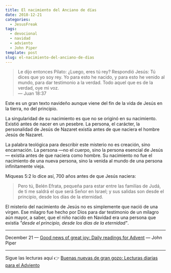```yaml
---
title: El nacimiento del Anciano de días
date: 2018-12-21
categories:
  - JesusFreak
tags:
  - devocional
  - navidad
  - adviento
  - John Piper
template: post
slug: el-nacimiento-del-anciano-de-dias
---
```


> Le dijo entonces Pilato: ¿Luego, eres tú rey? Respondió Jesús: Tú dices que yo soy rey. Yo para esto he nacido, y para esto he venido al mundo, para dar testimonio a la verdad. Todo aquel que es de la verdad, oye mi voz.<br />
> — Juan 18:37

Este es un gran texto navideño aunque viene del fin de la vida de Jesús en la tierra, no del principio.

La singularidad de su nacimiento es que no se originó en su nacimiento. Existió antes de nacer en un pesebre. La persona, el carácter, la personalidad de Jesús de Nazaret existía antes de que naciera el hombre Jesús de Nazaret.

La palabra teológica para describir este misterio no es creación, sino encarnación. La persona —no el cuerpo, sino la persona esencial de Jesús— existía antes de que naciera como hombre. Su nacimiento no fue el nacimiento de una nueva persona, sino la venida al mundo de una persona infinitamente vieja.

Miqueas 5:2 lo dice así, 700 años antes de que Jesús naciera:

> Pero tú, Belén Efrata, pequeña para estar entre las familias de Judá, de ti me saldrá el que será Señor en Israel; y sus salidas son desde el principio, desde los días de la eternidad.

El misterio del nacimiento de Jesús no es simplemente que nació de una virgen. Ese milagro fue hecho por Dios para dar testimonio de un milagro aún mayor, a saber, que el niño nacido en Navidad era una persona que existía _"desde el principio, desde los días de la eternidad"_.

---

December 21 — [Good news of great joy: Daily readings for Advent](https://www.desiringgod.org/books/good-news-of-great-joy) — John Piper

---

Sigue las lecturas aquí 👉 [Buenas nuevas de gran gozo: Lecturas diarias para el Adviento](/buenas-nuevas-de-gran-gozo-lecturas-diarias-para-adviento)
